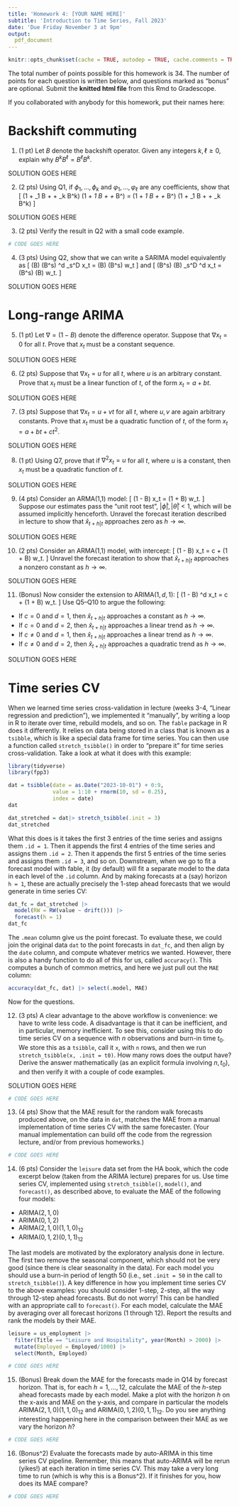 ```yaml
---
title: 'Homework 4: [YOUR NAME HERE]'
subtitle: 'Introduction to Time Series, Fall 2023'
date: 'Due Friday November 3 at 9pm'
output:
  pdf_document
---
```


```r
knitr::opts_chunk$set(cache = TRUE, autodep = TRUE, cache.comments = TRUE)
```

The total number of points possible for this homework is 34. The number of 
points for each question is written below, and questions marked as "bonus" are 
optional. Submit the **knitted html file** from this Rmd to Gradescope. 

If you collaborated with anybody for this homework, put their names here:

# Backshift commuting

1. (1 pt) 
Let $B$ denote the backshift operator. Given any integers $k,\ell \geq 0$, 
explain why $B^k B^\ell = B^\ell B^k$.

SOLUTION GOES HERE

2. (2 pts)
Using Q1, if $\phi_1,\dots,\phi_k$ and $\varphi_1,\dots,\varphi_\ell$ are any
coefficients, show that
\[
(1 + \phi_1 B + \cdots + \phi_k B^k) 
(1 + \varphi_1 B + \cdots + \varphi_\ell B^\ell) = 
(1 + \varphi_1 B + \cdots + \varphi_\ell B^\ell) 
(1 + \phi_1 B + \cdots + \phi_k B^k) 
\]

SOLUTION GOES HERE

3. (2 pts)
Verify the result in Q2 with a small code example.

```r
# CODE GOES HERE
```

4. (3 pts) 
Using Q2, show that we can write a SARIMA model equivalently as 
\[
\phi(B) \Phi(B^s) \nabla^d \nabla_s^D x_t = 
\theta(B) \Theta(B^s) w_t 
\]
and
\[
\Phi(B^s) \phi(B) \nabla_s^D \nabla^d x_t = 
\Theta(B^s) \theta(B) w_t.
\]

SOLUTION GOES HERE

# Long-range ARIMA

5. (1 pt)
Let $\nabla = (1 - B)$ denote the difference operator. Suppose that $\nabla x_t
= 0$ for all $t$. Prove that $x_t$ must be a constant sequence.

SOLUTION GOES HERE

6. (2 pts)
Suppose that $\nabla x_t = u$ for all $t$, where $u$ is an arbitrary constant. 
Prove that $x_t$ must be a linear function of $t$, of the form $x_t = a + bt$.

SOLUTION GOES HERE

7. (3 pts)
Suppose that $\nabla x_t = u + vt$ for all $t$, where $u,v$ are again arbitrary
constants. Prove that $x_t$ must be a quadratic function of $t$, of the form 
$x_t = a + bt + ct^2$.

SOLUTION GOES HERE

8. (1 pt)
Using Q7, prove that if $\nabla^2 x_t = u$ for all $t$, where $u$ is a constant,
then $x_t$ must be a quadratic function of $t$.

SOLUTION GOES HERE

9. (4 pts) 
Consider an ARMA(1,1) model:
\[
(1 - \phi B) x_t = (1 + \theta B) w_t.
\]
Suppose our estimates pass the "unit root test", $|\hat\phi|, |\hat\theta| < 1$, 
which will be assumed implicitly henceforth. Unravel the forecast iteration 
described in lecture to show that $\hat{x}_{t+h | t}$ approaches zero as $h \to
\infty$.

SOLUTION GOES HERE

10. (2 pts) 
Consider an ARMA(1,1) model, with intercept: 
\[
(1 - \phi B) x_t = c + (1 + \theta B) w_t.
\]
Unravel the forecast iteration to show that $\hat{x}_{t+h | t}$ approaches a
nonzero constant as $h \to \infty$.

SOLUTION GOES HERE

11. (Bonus)
Now consider the extension to ARIMA($1,d,1$):
\[
(1 - \phi B) \nabla^d x_t = c + (1 + \theta B) w_t.
\]
Use Q5--Q10 to argue the following: 
- If $c = 0$ and $d = 1$, then $\hat{x}_{t+h | t}$ approaches a constant as $h 
  \to \infty$.
- If $c = 0$ and $d = 2$, then $\hat{x}_{t+h | t}$ approaches a linear trend as 
  $h \to \infty$.
- If $c \not= 0$ and $d = 1$, then $\hat{x}_{t+h | t}$ approaches a linear trend
  as $h \to \infty$.
- If $c \not= 0$ and $d = 2$, then $\hat{x}_{t+h | t}$ approaches a quadratic 
  trend as $h \to \infty$.

SOLUTION GOES HERE

# Time series CV

When we learned time series cross-validation in lecture (weeks 3-4, "Linear 
regression and prediction"), we implemented it "manually", by writing a loop in
R to iterate over time, rebuild models, and so on. The `fable` package in R does 
it differently. It relies on data being stored in a class that is known as a 
`tsibble`, which is like a special data frame for time series. You can then use 
a function called `stretch_tsibble()` in order to "prepare it" for time series 
cross-validation. Take a look at what it does with this example:

```r
library(tidyverse)
library(fpp3)

dat = tsibble(date = as.Date("2023-10-01") + 0:9, 
              value = 1:10 + rnorm(10, sd = 0.25),
              index = date)
dat

dat_stretched = dat|> stretch_tsibble(.init = 3) 
dat_stretched
```

What this does is it takes the first 3 entries of the time series and assigns 
them `.id = 1`. Then it appends the first 4 entries of the time series and 
assigns them `.id = 2`. Then it appends the first 5 entries of the time series 
and assigns them `.id = 3`, and so on. Downstream, when we go to fit a forecast
model with fable, it (by default) will fit a separate model to the data in each
level of the `.id` column. And by making forecasts at a (say) horizon `h = 1`, 
these are actually precisely the 1-step ahead forecasts that we would generate 
in time series CV:

```r
dat_fc = dat_stretched |>
  model(RW = RW(value ~ drift())) |>
  forecast(h = 1) 
dat_fc
```

The `.mean` column give us the point forecast. To evaluate these, we could join
the original data `dat` to the point forecasts in `dat_fc`, and then align by 
the `date` column, and compute whatever metrics we wanted. However, there is
also a handy function to do all of this for us, called `accuracy()`. This 
computes a bunch of common metrics, and here we just pull out the `MAE` column: 

```r
accuracy(dat_fc, dat) |> select(.model, MAE)
```

Now for the questions. 

12. (3 pts)
A clear advantage to the above workflow is convenience: we have to write less 
code. A disadvantage is that it can be inefficient, and in particular, memory 
inefficient. To see this, consider using this to do time series CV on a sequence
with $n$ observations and burn-in time $t_0$. We store this as a `tsibble`, call 
it `x`, with `n` rows, and then we run `stretch_tsibble(x, .init = t0)`. How 
many rows does the output have? Derive the answer mathematically (as an explicit
formula involving $n,t_0$), and then verify it with a couple of code examples.

SOLUTION GOES HERE

```r
# CODE GOES HERE
```

13. (4 pts) 
Show that the MAE result for the random walk forecasts produced above, on the
data in `dat`, matches the MAE from a manual implementation of time series CV 
with the same forecaster. (Your manual implementation can build off the code 
from the regression lecture, and/or from previous homeworks.) 
 
```r
# CODE GOES HERE
```

14. (6 pts)
Consider the `leisure` data set from the HA book, which the code excerpt below
(taken from the ARIMA lecture) prepares for us. Use time series CV, implemented
using `stretch_tsibble()`, `model()`, and `forecast()`, as described above, to 
evaluate the MAE of the following four models:

- ARIMA$(2,1,0)$
- ARIMA$(0,1,2)$
- ARIMA$(2,1,0)(1,1,0)_{12}$
- ARIMA$(0,1,2)(0,1,1)_{12}$

The last models are motivated by the exploratory analysis done in lecture. The 
first two remove the seasonal component, which should not be very good (since 
there is clear seasonality in the data). For each model you should use a burn-in
period of length 50 (i.e., set `.init = 50` in the call to `stretch_tsibble()`). 
A key difference in how you implement time series CV to the above examples: you 
should consider 1-step, 2-step, all the way through 12-step ahead forecasts. But
do not worry! This can be handled with an appropriate call to `forecast()`. For 
each model, calculate the MAE by averaging over all forecast horizons (1 through
12). Report the results and rank the models by their MAE.

```r
leisure = us_employment |>
  filter(Title == "Leisure and Hospitality", year(Month) > 2000) |>
  mutate(Employed = Employed/1000) |>
  select(Month, Employed)

# CODE GOES HERE
```

15. (Bonus)
Break down the MAE for the forecasts made in Q14 by forecast horizon. That is,
for each $h = 1,\dots,12$, calculate the MAE of the $h$-step ahead forecasts 
made by each model. Make a plot with the horizon $h$ on the x-axis and MAE on 
the y-axis, and compare in particular the models ARIMA$(2,1,0)(1,1,0)_{12}$ and
ARIMA$(0,1,2)(0,1,1)_{12}$. Do you see anything interesting happening here in 
the comparison between their MAE as we vary the horizon $h$?

```r
# CODE GOES HERE
```

16. (Bonus^2)
Evaluate the forecasts made by auto-ARIMA in this time series CV pipeline. 
Remember, this means that auto-ARIMA will be rerun (yikes!) at each iteration
in time series CV. This may take a very long time to run (which is why this is
a Bonus^2). If it finishes for you, how does its MAE compare? 

```r
# CODE GOES HERE
```